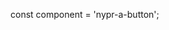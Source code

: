 const component = 'nypr-a-button';

<Meta title="Components/Atoms/Button" component={component} />

<Title />

Buttons are used to trigger actions by clicking or tapping them. They are one of the main components used to control and affect an interface. Without buttons, well, hyperlinks would still be king, and that’d be hell.

### Usage

Use buttons for primary actions on a page (Edit, Add, Save, Engage Time Warp, etc.) Don’t use buttons as navigational elements, use links.

  

## Labels & Icons

Buttons need labels like tires need air. A label is text inside a button that clearly and succinctly indicates the result of clicking that button. A blue button that has the label “Preserve a copy for later retrieval” is all good and dandy but should probably just read “Save”.

Icons can also be used alongside labels to convey more meaning and add visual flair. In some cases (especially in dense or small UI containers) icons can stand on their own, but should be limited to universal functions (i.e. Add, Play, Delete). 

  

## Variations

Radial offers four classes of button spanning a range of hierarchy from bold to subtle.

| Example | Description |
|--|--|
| PRIMARY BUTTON EXAMPLE | **Primary Button** <br /> Primary buttons are reserved for the primary or most important action on a page. And no, every action can’t be the most important action. |
| SECONDARY BUTTON EXAMPLE | **Secondary Button** <br />Secondary buttons are  used for secondary actions on screens. Styles for secondary buttons can vary from brand to brand, but they must be less visually engaging then a primary. The common style for this is an outlined button. |
| FLAT BUTTON EXAMPLE | **Flat Button** <br /> To the untrained eye, flat buttons might look like links. But, because they are buttons, and buttons are always linked to actions, flat buttons are reserved for tertiary, less important, actions (i.e. Cancel, Show Details, Hide). |
| ICON BUTTON EXAMPLE | **Icon Button** <br /> What’s a primary button with an icon, but no label? It’s an icon button. You’ll see these a lot in our audio experiences. Use only when an icon's meaning is unambiguous. |


## States

Buttons in our system have four base states: Default (also called Active), Hover, Pressed, Disabled. Unless a brand has a specific set of colors for Hover and Disabled, use opacity to show state change.
  

## Sizing

Choose buttons sizes according to their parent container and desired visibility. You’ve got four options to choose from. Medium is our default, but there’s also Small, and Large. Buttons sizes affect their icon size, text size, and internal padding.

  

## Accessibility

Button text and background color must meet the WCAG 2.0 contrast standards, requiring a minimum contrast ratio of 3.0.

Icons buttons must contain a label clearly describing the purpose of the control.


## Development Documentation

<Subtitle />

<Description of={component} />




<Preview>
  <Story name="all" height="80px">{{
    template: hbs`
    <NyprAButton>Primary Button</NyprAButton>
    <NyprAButton @blank={{true}}>Text Button</NyprAButton>
    <NyprAButton class='o-button--c-quaternary'>Secondary Button</NyprAButton>
    <NyprAButton class='o-button--sm'>Small Button</NyprAButton>
    <NyprAButton class='o-button--extra'>Extra Button</NyprAButton>
    `
  }}</Story>
</Preview>

<Props of={component} />

<Heading>Primary</Heading>

<Preview withToolbar={true}>
  <Story name="primary" height="80px">{{
    template: hbs`<NyprAButton>Primary Button</NyprAButton>`
  }}</Story>
</Preview>

<Heading>Text</Heading>

<Preview withToolbar={true}>
  <Story name="text" height="80px">{{
    template: hbs`<NyprAButton @blank={{true}}>Text Button</NyprAButton>`
  }}</Story>
</Preview>

<Heading>Secondary</Heading>

<Preview withToolbar={true}>
  <Story name="secondary" height="80px">{{
    template: hbs`<NyprAButton class='o-button--c-quaternary'>Secondary Button</NyprAButton>`
  }}</Story>
</Preview>

<Heading>Small</Heading>

<Preview withToolbar={true}>
  <Story name="small" height="80px">{{
    template: hbs`<NyprAButton class='o-button--sm'>Small Button</NyprAButton>`
  }}</Story>
</Preview>

<Heading>Extra</Heading>

<Preview withToolbar={true}>
  <Story name="extra" height="80px">{{
    template: hbs`<NyprAButton class='o-button--extra'>Extra Button</NyprAButton>`
  }}</Story>
</Preview>
